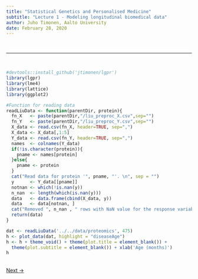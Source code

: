 ```yaml
---
title: "Statistical Genetics and Personalised Medicine"
subtitle: "Lecture 1 - Modeling longitudinal biomedical data"
author: Juho Timonen, Aalto University
date: February 28, 2020
---
```


<br>
<hr>
<br>

```r
#devtools::install_github('jtimonen/lgpr')
library(lgpr)
library(lme4)
library(lattice)
library(ggplot2)
```

```r
#Function for reading data
readLiuData <- function(parentDir, protein){
  fn_X   <- paste(parentDir,"/liu_preproc_X.csv",sep="")
  fn_Y   <- paste(parentDir,"/liu_preproc_Y.csv",sep="")
  X_data <- read.csv(fn_X, header=TRUE, sep=",")
  X_data <- X_data[,1:5]
  Y_data <- read.csv(fn_Y, header=TRUE, sep=",")
  names  <- colnames(Y_data)
  if(!is.character(protein)){
    pname <- names[protein]
  }else{
    pname <- protein
  }
  cat("Read data for protein '", pname, "'. \n", sep = "")
  y      <- Y_data[[pname]]
  notnan <- which(!is.nan(y))
  n_nan  <- length(which(is.nan(y)))
  data   <- data.frame(cbind(X_data, y))
  data   <- data[notnan, ]
  cat("Removed ", n_nan , " rows with NaN value for the response variable.\n", sep = "")
  return(data)
}

dat <- readLiuData('../../data/proteomics', 475)
h <- plot_data(dat, highlight = "diseaseAge")
h <- h + theme_void() + theme(plot.title = element_blank()) +
  theme(plot.subtitle = element_blank()) + xlab('Age (months)')
h
```

<br>
<a href="01_intro_1.html" class="next">Next &rarr;</a>
<br>

